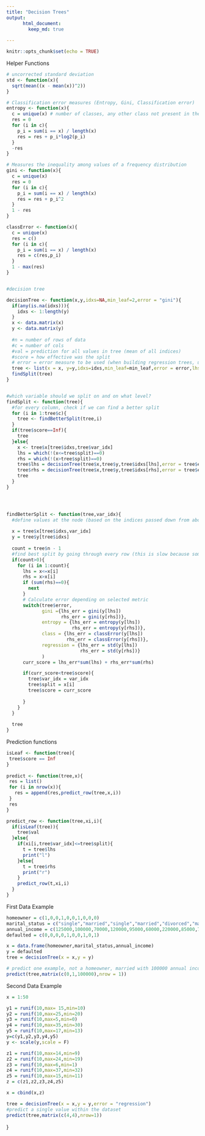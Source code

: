 ---
title: "Decision Trees"
output:
      html_document:
        keep_md: true
    
---

```{r setup, include=FALSE}
knitr::opts_chunk$set(echo = TRUE)
```

Helper Functions
```{r}

# uncorrected standard deviation
std <- function(x){
  sqrt(mean((x - mean(x))^2))
}

# Classification error measures (Entropy, Gini, Classification error)
entropy <- function(x){
  c = unique(x) # number of classes, any other class not present in the subset would result in 0 fraction anyways
  res = 0
  for (i in c){
    p_i = sum(i == x) / length(x)
    res = res + p_i*log2(p_i)
  }
  -res
}

# Measures the inequality among values of a frequency distribution
gini <- function(x){
  c = unique(x)
  res = 0
  for (i in c){
    p_i = sum(i == x) / length(x)
    res = res + p_i^2
  }
  1 - res
}

classError <- function(x){
  c = unique(x)
  res = c()
  for (i in c){
    p_i = sum(i == x) / length(x)
    res = c(res,p_i)
  }
  1 - max(res)
}



```


```{r}
#decision tree

decisionTree <- function(x,y,idxs=NA,min_leaf=2,error = "gini"){
  if(any(is.na(idxs))){
    idxs <- 1:length(y)
  }
  x <- data.matrix(x)
  y <- data.matrix(y)
  
  #n = number of rows of data
  #c = number of cols
  #val = prediction for all values in tree (mean of all indices)
  #score = how effective was the split
  # error = error measure to be used (when building regression trees, use std)
  tree <- list(x = x, y=y,idxs=idxs,min_leaf=min_leaf,error = error,lhs = NULL, rhs = NULL,var_idx = NA, split = NA, n = length(idxs),c = dim(x)[2],val = mean(y[idxs]),score = Inf)
  findSplit(tree)
}


#which variable should we split on and on what level?
findSplit <- function(tree){
  #for every column, check if we can find a better split 
  for (i in 1:tree$c){
    tree <- findBetterSplit(tree,i)
  }
  if(tree$score==Inf){
    tree
  }else{
    x <- tree$x[tree$idxs,tree$var_idx]
    lhs = which(!(x<=tree$split)==0)
    rhs = which(!(x>tree$split)==0)
    tree$lhs = decisionTree(tree$x,tree$y,tree$idxs[lhs],error = tree$error)
    tree$rhs = decisionTree(tree$x,tree$y,tree$idxs[rhs],error = tree$error)
    tree  
  }
}




findBetterSplit <- function(tree,var_idx){
  #define values at the node (based on the indices passed down from above)
  
  x = tree$x[tree$idxs,var_idx]
  y = tree$y[tree$idxs]
  
  count = tree$n - 1
  #find best split by going through every row (this is slow because some values may be repeated)
  if(count>0){
    for (i in 1:count){
      lhs = x<=x[i]
      rhs = x>x[i]
      if (sum(rhs)==0){
        next
      }
      # Calculate error depending on selected metric
      switch(tree$error,
             gini ={lhs_err = gini(y[lhs])
                    rhs_err = gini(y[rhs])},
             entropy = {lhs_err = entropy(y[lhs])
                        rhs_err = entropy(y[rhs])},
             class = {lhs_err = classError(y[lhs])
                      rhs_err = classError(y[rhs])},
             regression = {lhs_err = std(y[lhs])
                           rhs_err = std(y[rhs])}
             )
      curr_score = lhs_err*sum(lhs) + rhs_err*sum(rhs)

      if(curr_score<tree$score){
        tree$var_idx = var_idx
        tree$split = x[i]
        tree$score = curr_score
        
      }
    }
  }
  
  tree
}

```

Prediction functions

```{r}
isLeaf <- function(tree){
 tree$score == Inf
}
 
predict <- function(tree,x){
 res = list()
 for (i in nrow(x)){
   res = append(res,predict_row(tree,x,i))
 }
 res
}

predict_row <- function(tree,xi,i){
  if(isLeaf(tree)){
    tree$val
  }else{
    if(xi[i,tree$var_idx]<=tree$split){
      t = tree$lhs  
      print("l")
    }else{
      t = tree$rhs
      print("r")
    }
    predict_row(t,xi,i)  
  }
}


```

First Data Example

```{r}

homeowner = c(1,0,0,1,0,0,1,0,0,0)
marital_status = c("single","married","single","married","divorced","married","divorced","single","married","single")
annual_income = c(125000,100000,70000,120000,95000,60000,220000,85000,75000,90000)
defaulted = c(0,0,0,0,1,0,0,1,0,1)

x = data.frame(homeowner,marital_status,annual_income)
y = defaulted
tree = decisionTree(x = x,y = y)

# predict one example, not a homeowner, married with 100000 annual income
predict(tree,matrix(c(0,1,100000),nrow = 1))


```

Second Data Example

```{r}

x = 1:50

y1 = runif(10,max= 15,min=10)
y2 = runif(10,max=25,min=20)
y3 = runif(10,max=5,min=0)
y4 = runif(10,max=35,min=30)
y5 = runif(10,max=17,min=13)
y=c(y1,y2,y3,y4,y5)
y <- scale(y,scale = F)

z1 = runif(10,max=14,min=9)
z2 = runif(10,max=24,min=19)
z3 = runif(10,max=6,min=1)
z4 = runif(10,max=37,min=32)
z5 = runif(10,max=15,min=11)
z = c(z1,z2,z3,z4,z5)

x = cbind(x,z)

tree = decisionTree(x = x,y = y,error = "regression")
#predict a single value within the dataset
predict(tree,matrix(c(4,4),nrow=1))
```
}